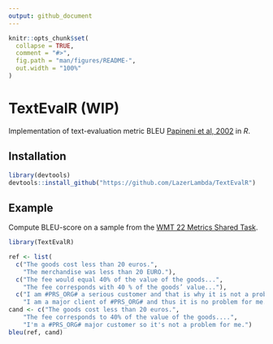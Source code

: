 ```yaml
---
output: github_document
---
```


<!-- README.md is generated from README.Rmd. Please edit that file -->

```r
knitr::opts_chunk$set(
  collapse = TRUE,
  comment = "#>",
  fig.path = "man/figures/README-",
  out.width = "100%"
)
```

# TextEvalR (WIP)

<!-- badges: start -->
<!-- badges: end -->

Implementation of text-evaluation metric BLEU [Papineni et al, 2002](https://aclanthology.org/P02-1040.pdf) in *R*.

## Installation

``` r
library(devtools)
devtools::install_github("https://github.com/LazerLambda/TextEvalR")
```

## Example

Compute BLEU-score on a sample from the [WMT 22 Metrics Shared Task](https://wmt-metrics-task.github.io/).

``` r
library(TextEvalR)

ref <- list(
  c("The goods cost less than 20 euros.",
    "The merchandise was less than 20 EURO."),
  c("The fee would equal 40% of the value of the goods...",
    "The fee corresponds with 40 % of the goods’ value..."),
  c("I am #PRS_ORG# a serious customer and that is why it is not a problem for me.",
    "I am a major client of #PRS_ORG# and thus it is no problem for me."))
cand <- c("The goods cost less than 20 euros.",
    "The fee corresponds to 40% of the value of the goods....",
    "I'm a #PRS_ORG# major customer so it's not a problem for me.")
bleu(ref, cand)
```
